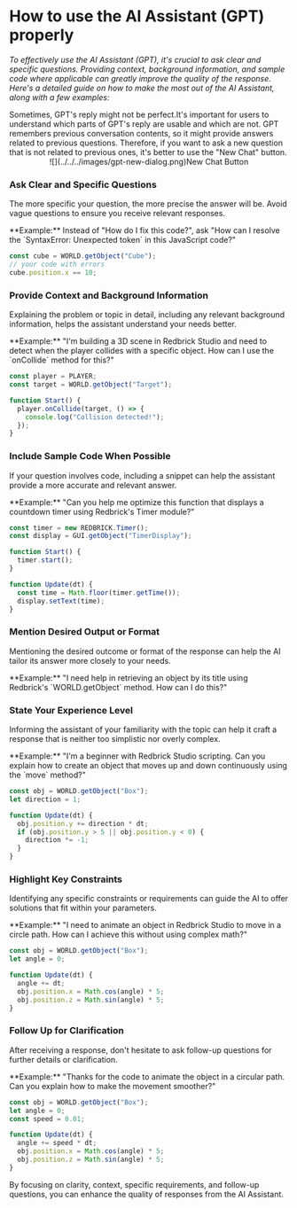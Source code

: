  
# How to use the AI Assistant (GPT) properly

_To effectively use the AI Assistant (GPT), it's crucial to ask clear and
specific questions. Providing context, background information, and sample code
where applicable can greatly improve the quality of the response. Here's a
detailed guide on how to make the most out of the AI Assistant, along with a
few examples:_

<Callout type="warning">
  Sometimes, GPT's reply might not be perfect.It's important for users to
  understand which parts of GPT's reply are usable and which are not.
</Callout>

<Callout type="warning">
  GPT remembers previous conversation contents, so it might provide answers related to previous questions.  
  Therefore, if you want to ask a new question that is not related to previous ones, it's better to use the "New Chat" button.  
  <br/>
  <center>![](../../../images/gpt-new-dialog.png)New Chat Button</center>
</Callout>

<Steps>

### Ask Clear and Specific Questions

The more specific your question, the more precise the answer will be. Avoid vague questions to ensure you receive relevant responses.

<Callout> 
**Example:** Instead of "How do I fix this code?", ask "How can I resolve the `SyntaxError: Unexpected token` in this JavaScript code?"

```js
const cube = WORLD.getObject("Cube");
// your code with errors
cube.position.x == 10;
```

</Callout>

### Provide Context and Background Information

Explaining the problem or topic in detail, including any relevant background information, helps the assistant understand your needs better.

<Callout> 
   **Example:** "I'm building a 3D scene in Redbrick Studio and need to detect when the player collides with a specific object. How can I use the `onCollide` method for this?"

```js
const player = PLAYER;
const target = WORLD.getObject("Target");

function Start() {
  player.onCollide(target, () => {
    console.log("Collision detected!");
  });
}
```

</Callout>

### Include Sample Code When Possible

If your question involves code, including a snippet can help the assistant provide a more accurate and relevant answer.

<Callout> 
**Example:** "Can you help me optimize this function that displays a countdown timer using Redbrick's Timer module?"

```js
const timer = new REDBRICK.Timer();
const display = GUI.getObject("TimerDisplay");

function Start() {
  timer.start();
}

function Update(dt) {
  const time = Math.floor(timer.getTime());
  display.setText(time);
}
```

</Callout>

### Mention Desired Output or Format

Mentioning the desired outcome or format of the response can help the AI tailor its answer more closely to your needs.

<Callout> 
   **Example:** "I need help in retrieving an object by its title using Redbrick's `WORLD.getObject` method. How can I do this?"

</Callout>

### State Your Experience Level

Informing the assistant of your familiarity with the topic can help it craft a response that is neither too simplistic nor overly complex.

<Callout> 
   **Example:** "I'm a beginner with Redbrick Studio scripting. Can you explain how to create an object that moves up and down continuously using the `move` method?"

```js
const obj = WORLD.getObject("Box");
let direction = 1;

function Update(dt) {
  obj.position.y += direction * dt;
  if (obj.position.y > 5 || obj.position.y < 0) {
    direction *= -1;
  }
}
```

</Callout>

### Highlight Key Constraints

Identifying any specific constraints or requirements can guide the AI to offer solutions that fit within your parameters.

<Callout> 
   **Example:** "I need to animate an object in Redbrick Studio to move in a circle path. How can I achieve this without using complex math?"

```js
const obj = WORLD.getObject("Box");
let angle = 0;

function Update(dt) {
  angle += dt;
  obj.position.x = Math.cos(angle) * 5;
  obj.position.z = Math.sin(angle) * 5;
}
```

</Callout>

### Follow Up for Clarification

After receiving a response, don't hesitate to ask follow-up questions for further details or clarification.

<Callout> 
   **Example:** "Thanks for the code to animate the object in a circular path. Can you explain how to make the movement smoother?"

```js
const obj = WORLD.getObject("Box");
let angle = 0;
const speed = 0.01;

function Update(dt) {
  angle += speed * dt;
  obj.position.x = Math.cos(angle) * 5;
  obj.position.z = Math.sin(angle) * 5;
}
```

</Callout>

</Steps>

By focusing on clarity, context, specific requirements, and follow-up questions, you can enhance the quality of responses from the AI Assistant.
